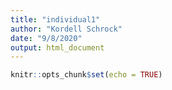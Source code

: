 ```yaml
---
title: "individual1"
author: "Kordell Schrock"
date: "9/8/2020"
output: html_document
---
```


```r
knitr::opts_chunk$set(echo = TRUE)
```


<!-- ## Including Plots -->

<!-- You can also embed plots, for example: -->

<!-- ```{r pressure, echo=FALSE} -->
<!-- plot(pressure) -->
<!-- ``` -->

<!-- Note that the `echo = FALSE` parameter was added to the code chunk to prevent printing of the R code that generated the plot. -->

